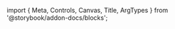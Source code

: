 ﻿import { Meta, Controls, Canvas, Title, ArgTypes } from '@storybook/addon-docs/blocks';

<Meta of={DeltaBarStories}/>
<Title/>

<Canvas of={DeltaBarStories.Default} sourceState={"none"} withToolbar={true}/>
<Controls/>

## Components
### DeltaBar
<ArgTypes of={DeltaBarStories}/>
